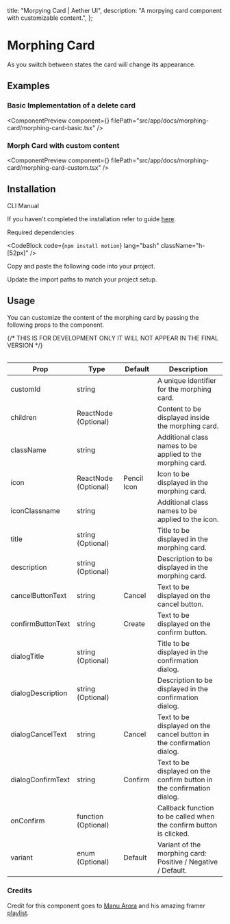   title: "Morpying Card | Aether UI",
  description: "A morpying card component with customizable content.",
};


# Morphing Card

As you switch between states the card will change its appearance.

## Examples

### Basic Implementation of a delete card

<ComponentPreview
  component={<MorphingCardBasic />}
  filePath="src/app/docs/morphing-card/morphing-card-basic.tsx"
/>

### Morph Card with custom content

<ComponentPreview
  component={<MorphingCardCustom />}
  filePath="src/app/docs/morphing-card/morphing-card-custom.tsx"
/>

## Installation

<Tabs defaultValue="cli">

<TabsList>
  <TabsTrigger value="cli">CLI</TabsTrigger>
  <TabsTrigger value="manual">Manual</TabsTrigger>
</TabsList>

<TabsContent value="cli">

<InstallationCli value="morphing-card" />

</TabsContent>

<TabsContent value="manual">

<Steps>

<Step>If you haven't completed the installation refer to guide [here](/docs/installation).</Step>

<Step>Required dependencies</Step>

<CodeBlock code={`npm install motion`} lang="bash" className="h-[52px]" />

<Step>Copy and paste the following code into your project.</Step>

<CodeBlock filePath="src/content/morphing-card.tsx" />

<Step>Update the import paths to match your project setup.</Step>

</Steps>

</TabsContent>

</Tabs>

## Usage

You can customize the content of the morphing card by passing the following props to the component.

<Table data={{
  headers: ["Prop", "Type", "Default", "Description"],
  rows: [
    ["customId", "string", "", "A unique identifier for the morphing card."],
    ["children", "ReactNode (Optional)", "", "Content to be displayed inside the morphing card."],
    ["className", "string", "", "Additional class names to be applied to the morphing card."],
    ["icon", "ReactNode (Optional)", "Pencil Icon", "Icon to be displayed in the morphing card."],
    ["iconClassname", "string", "", "Additional class names to be applied to the icon."],
    ["title", "string (Optional)", "", "Title to be displayed in the morphing card."],
    ["description", "string (Optional)", "", "Description to be displayed in the morphing card."],
    ["cancelButtonText", "string", "Cancel", "Text to be displayed on the cancel button."],
    ["confirmButtonText", "string", "Create", "Text to be displayed on the confirm button."],
    ["dialogTitle", "string (Optional)", "", "Title to be displayed in the confirmation dialog."],
    ["dialogDescription", "string (Optional)", "", "Description to be displayed in the confirmation dialog."],
    ["dialogCancelText", "string", "Cancel", "Text to be displayed on the cancel button in the confirmation dialog."],
    ["dialogConfirmText", "string", "Confirm", "Text to be displayed on the confirm button in the confirmation dialog."],
    ["onConfirm", "function (Optional)", "", "Callback function to be called when the confirm button is clicked."],
    ["variant", "enum (Optional)", "Default", "Variant of the morphing card: Positive | Negative | Default."],
  ],
}}>
{/* THIS IS FOR DEVELOPMENT ONLY IT WILL NOT APPEAR IN THE FINAL VERSION */}

| Prop              | Type                 | Default     | Description                                                            |
| ----------------- | -------------------- | ----------- | ---------------------------------------------------------------------- |
| customId          | string               |             | A unique identifier for the morphing card.                             |
| children          | ReactNode (Optional) |             | Content to be displayed inside the morphing card.                      |
| className         | string               |             | Additional class names to be applied to the morphing card.             |
| icon              | ReactNode (Optional) | Pencil Icon | Icon to be displayed in the morphing card.                             |
| iconClassname     | string               |             | Additional class names to be applied to the icon.                      |
| title             | string (Optional)    |             | Title to be displayed in the morphing card.                            |
| description       | string (Optional)    |             | Description to be displayed in the morphing card.                      |
| cancelButtonText  | string               | Cancel      | Text to be displayed on the cancel button.                             |
| confirmButtonText | string               | Create      | Text to be displayed on the confirm button.                            |
| dialogTitle       | string (Optional)    |             | Title to be displayed in the confirmation dialog.                      |
| dialogDescription | string (Optional)    |             | Description to be displayed in the confirmation dialog.                |
| dialogCancelText  | string               | Cancel      | Text to be displayed on the cancel button in the confirmation dialog.  |
| dialogConfirmText | string               | Confirm     | Text to be displayed on the confirm button in the confirmation dialog. |
| onConfirm         | function (Optional)  |             | Callback function to be called when the confirm button is clicked.     |
| variant           | enum (Optional)      | Default     | Variant of the morphing card: Positive / Negative / Default.           |

</Table>

### Credits

Credit for this component goes to [Manu Arora](https://x.com/mannupaaji) and his amazing framer [playlist](https://dub.sh/mannupaajiyt?medium=aetherui).

<PrevNextBtn current="morphing-card" />
